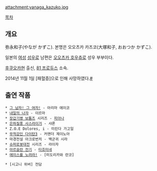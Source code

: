 attachment:yanaga_kazuko.jpg

[[목차]]

== 개요 ==
弥永和子(やなが かずこ). 본명은 오오츠카 카즈코(大塚和子, おおつか かずこ). 

일본의 [[여성]] [[성우]]로 남편은 [[오오츠카 호우츄]]로 성우 부부이다. 

[[후쿠오카]]현 출신, [[81 프로듀스]] 소속.

2014년 11월 1일 [패혈증]으로 인해 사망하였다.[http://www.daily.co.jp/newsflash/gossip/2014/11/04/0007475303.shtml #]

== 출연 작품 ==
 * [[그 남자! 그 여자!]] - 아리마 에이코
 * [[내일의 나쟈]] - 이르마
 * [[장갑기병 보톰즈]] 시리즈 - [[피아나]]
 * [[은하질풍 사스라이거]] - 샤론
 * Z.O.E Dolores, i - 미린다 가고일
 * [[무적강인 다이탄3]] - 커맨더 제이노아
 * 마경전설 아크로번치 - 백군귀 시라
 * [[슈퍼로봇대전]] 시리즈 - 라이자
 * [[아르슬란 전기]] - [[타흐미네]]
 * [[에이스를 노려라!]] - [미도리카와 란코]

 * [시고니 위버] 전담
